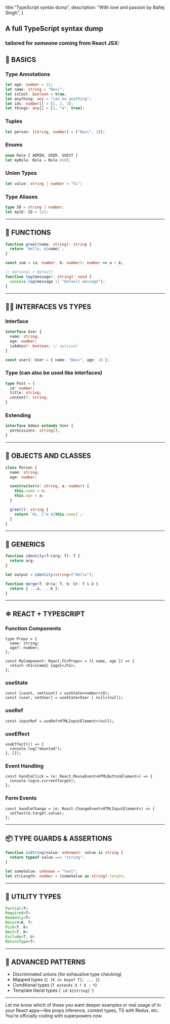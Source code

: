 title:"TypeScript syntax dump",
description: "With love and passion by Baltej Singh",
}

## A full **TypeScript syntax dump** 
### tailored for someone coming from React JSX:

## 🔰 BASICS

### Type Annotations

```ts
let age: number = 21;
let name: string = "Bavi";
let isCool: boolean = true;
let anything: any = "can be anything";
let ids: number[] = [1, 2, 3];
let things: any[] = [1, "a", true];
```

### Tuples

```ts
let person: [string, number] = ["Bavi", 18];
```

### Enums

```ts
enum Role { ADMIN, USER, GUEST }
let myRole: Role = Role.USER;
```

### Union Types

```ts
let value: string | number = "hi";
```

### Type Aliases

```ts
type ID = string | number;
let myId: ID = 123;
```

---

## 🔐 FUNCTIONS

```ts
function greet(name: string): string {
  return `Hello, ${name}`;
}

const sum = (a: number, b: number): number => a + b;

// Optional + Default
function log(message?: string): void {
  console.log(message || "Default message");
}
```

---

## 👷‍♂️ INTERFACES VS TYPES

### Interface

```ts
interface User {
  name: string;
  age: number;
  isAdmin?: boolean; // optional
}

const user1: User = { name: "Bavi", age: 18 };
```

### Type (can also be used like interfaces)

```ts
type Post = {
  id: number;
  title: string;
  content?: string;
}
```

### Extending

```ts
interface Admin extends User {
  permissions: string[];
}
```

---

## 🧱 OBJECTS AND CLASSES

```ts
class Person {
  name: string;
  age: number;

  constructor(n: string, a: number) {
    this.name = n;
    this.age = a;
  }

  greet(): string {
    return `Hi, I’m ${this.name}`;
  }
}
```

---

## 🔧 GENERICS

```ts
function identity<T>(arg: T): T {
  return arg;
}

let output = identity<string>("Hello");

function merge<T, U>(a: T, b: U): T & U {
  return { ...a, ...b };
}
```

---

## ⚛️ REACT + TYPESCRIPT

### Function Components

```tsx
type Props = {
  name: string;
  age?: number;
};

const MyComponent: React.FC<Props> = ({ name, age }) => {
  return <h1>{name} {age}</h1>;
};
```

### useState

```tsx
const [count, setCount] = useState<number>(0);
const [user, setUser] = useState<User | null>(null);
```

### useRef

```tsx
const inputRef = useRef<HTMLInputElement>(null);
```

### useEffect

```tsx
useEffect(() => {
  console.log("mounted");
}, []);
```

### Event Handling

```tsx
const handleClick = (e: React.MouseEvent<HTMLButtonElement>) => {
  console.log(e.currentTarget);
};
```

### Form Events

```tsx
const handleChange = (e: React.ChangeEvent<HTMLInputElement>) => {
  setText(e.target.value);
};
```

---

## 📦 TYPE GUARDS & ASSERTIONS

```ts
function isString(value: unknown): value is string {
  return typeof value === "string";
}
```

```ts
let someValue: unknown = "text";
let strLength: number = (someValue as string).length;
```

---

## 🧩 UTILITY TYPES

```ts
Partial<T>
Required<T>
Readonly<T>
Record<K, T>
Pick<T, K>
Omit<T, K>
Exclude<T, U>
ReturnType<T>
```

---

## 🧠 ADVANCED PATTERNS

* Discriminated unions (for exhaustive type checking)
* Mapped types (`{ [K in keyof T]: ... }`)
* Conditional types (`T extends U ? X : Y`)
* Template literal types (`` `id-${string}` ``)

---

Let me know which of these you want deeper examples or real usage of in your React apps—like props inference, context types, TS with Redux, etc. You’re officially coding with superpowers now.

    